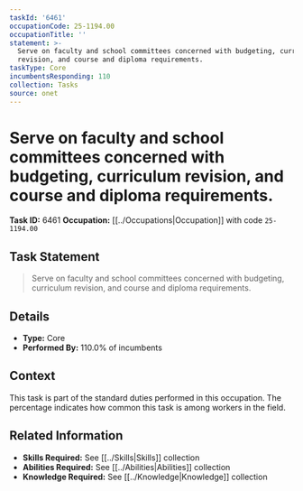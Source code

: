 ```yaml
---
taskId: '6461'
occupationCode: 25-1194.00
occupationTitle: ''
statement: >-
  Serve on faculty and school committees concerned with budgeting, curriculum
  revision, and course and diploma requirements.
taskType: Core
incumbentsResponding: 110
collection: Tasks
source: onet
---
```

# Serve on faculty and school committees concerned with budgeting, curriculum revision, and course and diploma requirements.

**Task ID:** 6461
**Occupation:** [[../Occupations|Occupation]] with code `25-1194.00`

## Task Statement

> Serve on faculty and school committees concerned with budgeting, curriculum revision, and course and diploma requirements.

## Details

- **Type:** Core
- **Performed By:** 110.0% of incumbents

## Context

This task is part of the standard duties performed in this occupation. The percentage indicates how common this task is among workers in the field.

## Related Information

- **Skills Required:** See [[../Skills|Skills]] collection
- **Abilities Required:** See [[../Abilities|Abilities]] collection
- **Knowledge Required:** See [[../Knowledge|Knowledge]] collection
